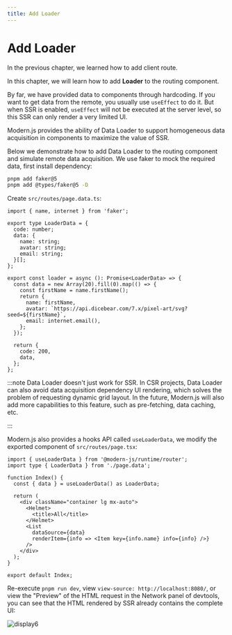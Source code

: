 ```yaml
---
title: Add Loader
---
```


# Add Loader

In the previous chapter, we learned how to add client route.

In this chapter, we will learn how to add **Loader** to the routing component.

By far, we have provided data to components through hardcoding. If you want to get data from the remote, you usually use `useEffect` to do it. But when SSR is enabled, `useEffect` will not be executed at the server level, so this SSR can only render a very limited UI.

Modern.js provides the ability of Data Loader to support homogeneous data acquisition in components to maximize the value of SSR.

Below we demonstrate how to add Data Loader to the routing component and simulate remote data acquisition. We use faker to mock the required data, first install dependency:

```bash
pnpm add faker@5
pnpm add @types/faker@5 -D
```

Create `src/routes/page.data.ts`:

```tsx
import { name, internet } from 'faker';

export type LoaderData = {
  code: number;
  data: {
    name: string;
    avatar: string;
    email: string;
  }[];
};

export const loader = async (): Promise<LoaderData> => {
  const data = new Array(20).fill(0).map(() => {
    const firstName = name.firstName();
    return {
      name: firstName,
      avatar: `https://api.dicebear.com/7.x/pixel-art/svg?seed=${firstName}`,
      email: internet.email(),
    };
  });

  return {
    code: 200,
    data,
  };
};
```

:::note
Data Loader doesn't just work for SSR. In CSR projects, Data Loader can also avoid data acquisition dependency UI rendering, which solves the problem of requesting dynamic grid layout. In the future, Modern.js will also add more capabilities to this feature, such as pre-fetching, data caching, etc.

:::

Modern.js also provides a hooks API called `useLoaderData`, we modify the exported component of `src/routes/page.tsx`:

```tsx {1,2,5,13}
import { useLoaderData } from '@modern-js/runtime/router';
import type { LoaderData } from './page.data';

function Index() {
  const { data } = useLoaderData() as LoaderData;

  return (
    <div className="container lg mx-auto">
      <Helmet>
        <title>All</title>
      </Helmet>
      <List
        dataSource={data}
        renderItem={info => <Item key={info.name} info={info} />}
      />
    </div>
  );
}

export default Index;
```

Re-execute `pnpm run dev`, view `view-source: http://localhost:8080/`, or view the "Preview" of the HTML request in the Network panel of devtools, you can see that the HTML rendered by SSR already contains the complete UI:

![display6](https://lf3-static.bytednsdoc.com/obj/eden-cn/aphqeh7uhohpquloj/modern-js/docs/11/display6.png)
